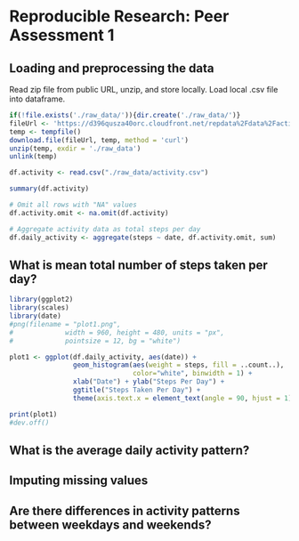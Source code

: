 <!--***
title: 'Reproducible Research: Peer Assessment 1'
output:
  html_document:
    keep_md: yes
  pdf_document: default
***
-->
Reproducible Research:  Peer Assessment 1
===

## Loading and preprocessing the data
Read zip file from public URL, unzip, and store locally.  Load local .csv file into dataframe.

<!-- #echo=FALSE, results='asis' -->
```r
if(!file.exists('./raw_data/')){dir.create('./raw_data/')}
fileUrl <- 'https://d396qusza40orc.cloudfront.net/repdata%2Fdata%2Factivity.zip'
temp <- tempfile()
download.file(fileUrl, temp, method = 'curl')
unzip(temp, exdir = './raw_data')
unlink(temp)

df.activity <- read.csv("./raw_data/activity.csv")

summary(df.activity)

```


```r
# Omit all rows with "NA" values
df.activity.omit <- na.omit(df.activity)

# Aggregate activity data as total steps per day
df.daily_activity <- aggregate(steps ~ date, df.activity.omit, sum)
```
<!--knitr::kable(head(mtcars, 10)) -->

## What is mean total number of steps taken per day?

```r
library(ggplot2)
library(scales)
library(date)
#png(filename = "plot1.png",
#             width = 960, height = 480, units = "px",
#             pointsize = 12, bg = "white")

plot1 <- ggplot(df.daily_activity, aes(date)) +
                geom_histogram(aes(weight = steps, fill = ..count..),
                               color="white", binwidth = 1) +
                xlab("Date") + ylab("Steps Per Day") +
                ggtitle("Steps Taken Per Day") +
                theme(axis.text.x = element_text(angle = 90, hjust = 1))

print(plot1)
#dev.off()

```

## What is the average daily activity pattern?



## Imputing missing values



## Are there differences in activity patterns between weekdays and weekends?
